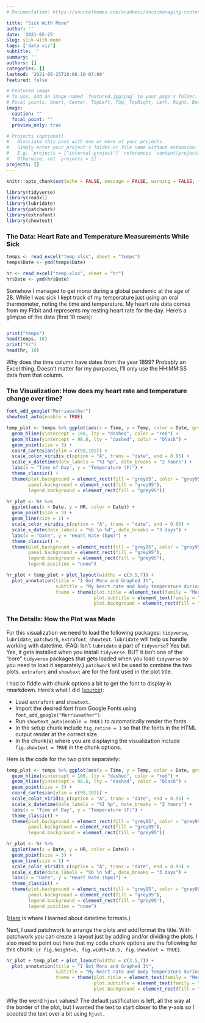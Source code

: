 ```yaml
---
# Documentation: https://sourcethemes.com/academic/docs/managing-content/

title: "Sick With Mono"
author: ''
date: '2021-05-25'
slug: sick-with-mono
tags: ['data viz']
subtitle: ''
summary: ''
authors: []
categories: []
lastmod: '2021-05-25T10:06:10-07:00'
featured: false

# Featured image
# To use, add an image named `featured.jpg/png` to your page's folder.
# Focal points: Smart, Center, TopLeft, Top, TopRight, Left, Right, BottomLeft, Bottom, BottomRight.
image:
  caption: ""
  focal_point: ""
  preview_only: true

# Projects (optional).
#   Associate this post with one or more of your projects.
#   Simply enter your project's folder or file name without extension.
#   E.g. `projects = ["internal-project"]` references `content/project/deep-learning/index.md`.
#   Otherwise, set `projects = []`.
projects: []
---
```


```r
knitr::opts_chunk$set(echo = FALSE, message = FALSE, warning = FALSE, fig_retina = 1)
```

```r
library(tidyverse)
library(readxl)
library(lubridate)
library(patchwork)
library(extrafont)
library(showtext)
```

### The Data: Heart Rate and Temperature Measurements While Sick

```r
temps <- read_excel("temp.xlsx", sheet = "temps")
temps$Date <- ymd(temps$Date)

hr <- read_excel("temp.xlsx", sheet = "hr")
hr$Date <- ymd(hr$Date)
```

Somehow I managed to get mono during a global pandemic at the age of 28. While I was sick I kept track of my temperature just using an oral thermometer, noting the time and temperature. My heart rate data comes from my Fitbit and represents my resting heart rate for the day. Here's a glimpse of the data (first 10 rows):

<style>
  .col2 {
    columns: 2 200px;         /* number of columns and width in pixels*/
    -webkit-columns: 2 200px; /* chrome, safari */
    -moz-columns: 2 200px;    /* firefox */
  }
  .col3 {
    columns: 3 100px;
    -webkit-columns: 3 100px;
    -moz-columns: 3 100px;
  }
</style>

<div class="col2">
```r
print("temps")
head(temps, 10)
print("hr")
head(hr, 10)
```
</div>

Why does the time column have dates from the year 1899? Probably an Excel thing. Doesn't matter for my purposes, I'll only use the HH:MM:SS data from that column.

### The Visualization: How does my heart rate and temperature change over time?

```r
font_add_google("Merriweather")
showtext_auto(enable = TRUE)
```

```r
temp_plot <- temps %>% ggplot(aes(x = Time, y = Temp, color = Date, group = Date)) +
  geom_hline(yintercept = 100, lty = "dashed", color = "red") +
  geom_hline(yintercept = 98.6, lty = "dashed", color = "black") +
  geom_point(size = 3) +
  coord_cartesian(ylim = c(98,102)) +
  scale_color_viridis_c(option = "A", trans = "date", end = 0.95) +
  scale_x_datetime(date_labels = "%I %p", date_breaks = "2 hours") +
  labs(x = "Time of Day", y = "Temperature (F)") +
  theme_classic() +
  theme(plot.background = element_rect(fill = "grey95", color = "grey95"),
        panel.background = element_rect(fill = "grey95"),
        legend.background = element_rect(fill = "grey95"))

hr_plot <- hr %>%
  ggplot(aes(x = Date, y = HR, color = Date)) +
  geom_point(size = 3) +
  geom_line(size = 1) +
  scale_color_viridis_c(option = "A", trans = "date", end = 0.95) +
  scale_x_date(date_labels = "%b \n %d", date_breaks = "3 days") +
  labs(x = "Date", y = "Heart Rate (bpm)") +
  theme_classic() +
  theme(plot.background = element_rect(fill = "grey95", color = "grey95"),
        panel.background = element_rect(fill = "grey95"),
        legend.background = element_rect(fill = "grey95"),
        legend.position = "none")

hr_plot + temp_plot + plot_layout(widths = c(3.5,7)) + 
  plot_annotation(title = "I Got Mono and Graphed It", 
                  subtitle = "My heart rate and body temperature during the two weeks I was out sick.",
                  theme = theme(plot.title = element_text(family = "Merriweather", size = 20, hjust = 0.07),
                                plot.subtitle = element_text(family = "Merriweather", hjust = 0.095),
                                plot.background = element_rect(fill = "grey95")))
```

### The Details: How the Plot was Made

For this visualization we need to load the following packages: `tidyverse`, `lubridate`, `patchwork`, `extrafont`, `showtext`. `lubridate` will help us handle working with datetime. (FAQ: Isn't `lubridate` a part of `tidyverse`? Yes but. Yes, it gets installed when you install `tidyverse`. BUT it isn't one of the "core" `tidyverse` packages that gets loaded when you load `tidyverse` so you need to load it separately.) `patchwork` will be used to combine the two plots. `extrafont` and `showtext` are for the font used in the plot title.

I had to fiddle with chunk options a bit to get the font to display in rmarkdown. Here's what I did ([source](https://cran.rstudio.com/web/packages/showtext/vignettes/introduction.html)):

*  Load `extrafont` and `showtext`.    
*  Import the desired font from Google Fonts using `font_add_google("Merriweather")`.    
*  Run `showtext_auto(enable = TRUE)` to automatically render the fonts.  
*  In the setup chunk include `fig_retina = 1` so that the fonts in the HTML output render at the correct size.  
*  In the chunk(s) where you are displaying the visualization include `fig.showtext = TRUE` in the chunk options.  

Here is the code for the two plots separately:

```r
temp_plot <- temps %>% ggplot(aes(x = Time, y = Temp, color = Date, group = Date)) +
  geom_hline(yintercept = 100, lty = "dashed", color = "red") +
  geom_hline(yintercept = 98.6, lty = "dashed", color = "black") +
  geom_point(size = 3) +
  coord_cartesian(ylim = c(98,102)) +
  scale_color_viridis_c(option = "A", trans = "date", end = 0.95) +
  scale_x_datetime(date_labels = "%I %p", date_breaks = "2 hours") +
  labs(x = "Time of Day", y = "Temperature (F)") +
  theme_classic() +
  theme(plot.background = element_rect(fill = "grey95", color = "grey95"),
        panel.background = element_rect(fill = "grey95"),
        legend.background = element_rect(fill = "grey95"))

hr_plot <- hr %>%
  ggplot(aes(x = Date, y = HR, color = Date)) +
  geom_point(size = 3) +
  geom_line(size = 1) +
  scale_color_viridis_c(option = "A", trans = "date", end = 0.95) +
  scale_x_date(date_labels = "%b \n %d", date_breaks = "3 days") +
  labs(x = "Date", y = "Heart Rate (bpm)") +
  theme_classic() +
  theme(plot.background = element_rect(fill = "grey95", color = "grey95"),
        panel.background = element_rect(fill = "grey95"),
        legend.background = element_rect(fill = "grey95"),
        legend.position = "none")
```

([Here](https://help.gnome.org/users/gthumb/stable/gthumb-date-formats.html.en) is where I learned about datetime formats.)

Next, I used patchwork to arrange the plots and add/format the title. With patchwork you can create a layout just by adding and/or dividing the plots. I also need to point out here that my code chunk options are the following for this chunk: `{r fig.height=5, fig.width=10.5, fig.showtext = TRUE}`.

```r
hr_plot + temp_plot + plot_layout(widths = c(3.5,7)) + 
  plot_annotation(title = "I Got Mono and Graphed It", 
                  subtitle = "My heart rate and body temperature during the two weeks I was out sick.",
                  theme = theme(plot.title = element_text(family = "Merriweather", size = 20, hjust = 0.07),
                                plot.subtitle = element_text(family = "Merriweather", hjust = 0.095),
                                plot.background = element_rect(fill = "grey95")))
```

Why the weird `hjust` values? The default justification is left, all the way at the border of the plot, but I wanted the text to start closer to the y-axis so I scooted the text over a bit using `hjust.`